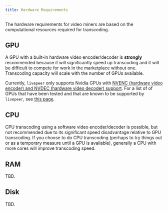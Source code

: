 ```yaml
---
title: Hardware Requirements
---
```


The hardware requirements for video miners are based on the computational
resources required for transcoding.

## GPU

A GPU with a built-in hardware video encoder/decoder is **strongly** recommended
because it will significantly speed up transcoding and it will be difficult to
compete for work in the marketplace without one. Transcoding capacity will scale
with the number of GPUs available.

Currently, `livepeer` only supports Nvidia GPUs with
[NVENC (hardware video encoder) and NVDEC (hardware video decoder) support](https://developer.nvidia.com/video-encode-and-decode-gpu-support-matrix-new).
For a list of of GPUs that have been tested and that are known to be supported
by `livepeer`, see
[this page](/references/go-livepeer/gpu-support).

## CPU

CPU transcoding using a software video encoder/decoder is possible, but not
recommended due to its significant speed disadvantage relative to GPU
transcoding. If you choose to do CPU transcoding (perhaps to try things out or
as a temporary measure until a GPU is available), generally a CPU with more
cores will improve transcoding speed.

## RAM

TBD.

## Disk

TBD.
